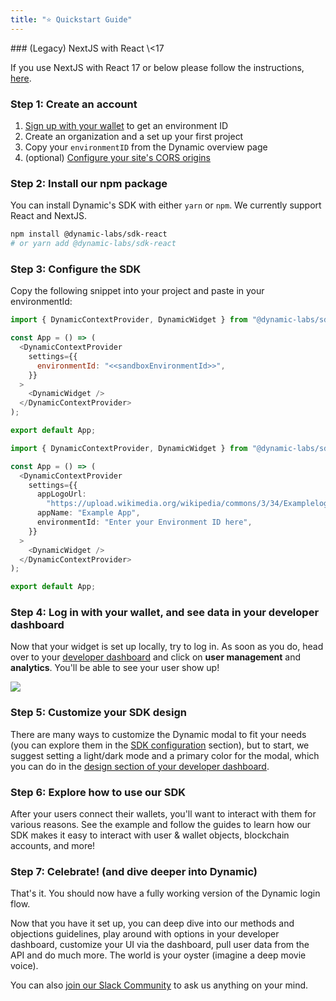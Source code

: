 ```yaml
---
title: "⭐ Quickstart Guide"
---
```


<Warning>
### (Legacy) NextJS with React \<17
 
If you use NextJS with React 17 or below please follow the instructions, [here](/nextjs-with-react-17-with-dynamic-react-sdk-0140).

</Warning>

### Step 1: Create an account

1. [Sign up with your wallet](https://app.dynamic.xyz) to get an environment ID
2. Create an organization and a set up your first project
3. Copy your `environmentID` from the Dynamic overview page
4. (optional) [Configure your site's CORS origins](/security)

### Step 2: Install our npm package

You can install Dynamic's SDK with either `yarn` or `npm`. We currently support
React and NextJS.

```bash Shell
npm install @dynamic-labs/sdk-react
# or yarn add @dynamic-labs/sdk-react
```

### Step 3: Configure the SDK

Copy the following snippet into your project and paste in your environmentId:

<CodeGroup>

```js JavaScript
import { DynamicContextProvider, DynamicWidget } from "@dynamic-labs/sdk-react";

const App = () => (
  <DynamicContextProvider
    settings={{
      environmentId: "<<sandboxEnvironmentId>>",
    }}
  >
    <DynamicWidget />
  </DynamicContextProvider>
);

export default App;
```

```ts TypeScript
import { DynamicContextProvider, DynamicWidget } from "@dynamic-labs/sdk-react";

const App = () => (
  <DynamicContextProvider
    settings={{
      appLogoUrl:
        "https://upload.wikimedia.org/wikipedia/commons/3/34/Examplelogo.svg",
      appName: "Example App",
      environmentId: "Enter your Environment ID here",
    }}
  >
    <DynamicWidget />
  </DynamicContextProvider>
);

export default App;
```

</CodeGroup>

### Step 4: Log in with your wallet, and see data in your developer dashboard

Now that your widget is set up locally, try to log in. As soon as you do, head
over to your [developer dashboard](https://app.dynamic.xyz/) and click on **user
management** and **analytics**. You'll be able to see your user show up!

![](/images/268b5a1-user_management.png)

### Step 5: Customize your SDK design

There are many ways to customize the Dynamic modal to fit your needs (you can
explore them in the [SDK configuration](/connect-and-sign) section), but to
start, we suggest setting a light/dark mode and a primary color for the modal,
which you can do in the
[design section of your developer dashboard](https://app.dynamic.xyz/dashboard/design/modal).

### Step 6: Explore how to use our SDK

After your users connect their wallets, you'll want to interact with them for
various reasons. See the example and follow the guides to learn how our SDK
makes it easy to interact with user & wallet objects, blockchain accounts, and
more!

### Step 7: Celebrate! (and dive deeper into Dynamic)

That's it. You should now have a fully working version of the Dynamic login
flow.

Now that you have it set up, you can deep dive into our methods and objections
guidelines, play around with options in your developer dashboard, customize your
UI via the dashboard, pull user data from the API and do much more. The world is
your oyster (imagine a deep movie voice).

You can also [join our Slack Community](https://www.dynamic.xyz/slack) to ask us
anything on your mind.
